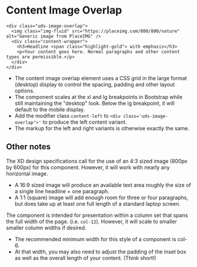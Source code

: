 
<Meta title="Docs/Content Sections/Content Image Overlap" />

# Content Image Overlap

```
<div class="uds-image-overlap">
  <img class="img-fluid" src="https://placeimg.com/800/800/nature" alt="Generic image from PlaceIMG" />
  <div class="content-wrapper">
    <h3>Headline <span class="highlight-gold"> with emphasis</h3>
    <p>Your content goes here. Normal paragraphs and other content types are permissible.</p>
  </div>
</div>
```

- The content image overlap element uses a CSS grid in the large format (desktop) display to control the spacing, padding and other layout options.
- The component scales at the xl and lg breakpoints in Bootstrap while still maintaining the "desktop" look. Below the lg breakpoint, it will default to the mobile display.
- Add the modifier class `content-left` to `<div class='uds-image-overlap">'` to produce the left content variant.
- The markup for the left and right variants is otherwise exactly the same.

## Other notes

The XD design specifications call for the use of an 4:3 sized image (800px by 600px) for this component. However, it will work with nearly any horizontal image.

- A 16:9 sized image will produce an available text area roughly the size of a single line headline + one paragraph.
- A 1:1 (square) image will add enough room for three or four paragraphs, but does take up at least one full length of a standard laptop screen.

The component is intended for presentation within a column set that spans the full width of the page. (i.e. `col-12`). However, it will scale to smaller smaller column widths if desired.

- The recommended minimum width for this style of a component is col-6.
- At that width, you may also need to adjust the padding of the inset box as well as the overall length of your content. (Think short!)

